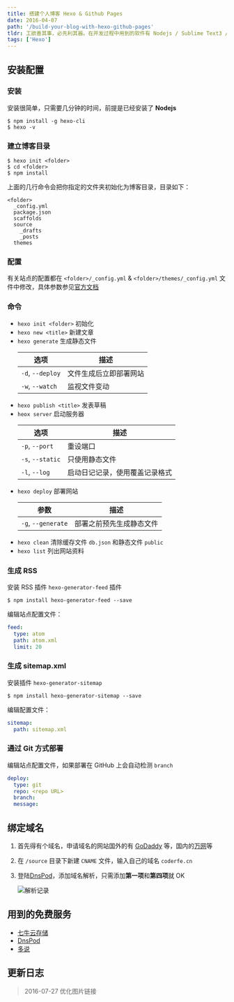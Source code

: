 ```yaml
---
title: 搭建个人博客 Hexo & Github Pages
date: 2016-04-07
path: '/build-your-blog-with-hexo-github-pages'
tldr: 工欲善其事，必先利其器。在开发过程中用到的软件有 Nodejs / Sublime Text3 / Git 等，参考资料主要是官方文档。
tags: ['Hexo']
---
```


## 安装配置

### 安装

安装很简单，只需要几分钟的时间，前提是已经安装了 **Nodejs**

```
$ npm install -g hexo-cli
$ hexo -v
```

### 建立博客目录

```
$ hexo init <folder>
$ cd <folder>
$ npm install
```

上面的几行命令会把你指定的文件夹初始化为博客目录，目录如下：

```
<folder>
  _config.yml
  package.json
  scaffolds
  source
  	_drafts
  	_posts
  themes
```

### 配置

有关站点的配置都在 `<folder>/_config.yml` & `<folder>/themes/_config.yml` 文件中修改，具体参数参见[官方文档](https://hexo.io/zh-cn/docs/configuration.html)

### 命令

- `hexo init <folder>` 初始化
- `hexo new <title>` 新建文章
- `hexo generate` 生成静态文件
  <table>
    <thead>
      <tr>
        <th>选项</th>
        <th>描述</th>
      </tr>
    </thead>
    <tbody>
      <tr>
        <td>
          <code>-d</code>, <code>--deploy</code>
        </td>
        <td>文件生成后立即部署网站</td>
      </tr>
      <tr>
        <td>
          <code>-w</code>, <code>--watch</code>
        </td>
        <td>监视文件变动</td>
      </tr>
    </tbody>
  </table>
- `hexo publish <title>` 发表草稿
- `heox server` 启动服务器
  <table>
    <thead>
      <tr>
        <th>选项</th>
        <th>描述</th>
      </tr>
    </thead>
    <tbody>
      <tr>
        <td>
          <code>-p</code>, <code>--port</code>
        </td>
        <td>重设端口</td>
      </tr>
      <tr>
        <td>
          <code>-s</code>, <code>--static</code>
        </td>
        <td>只使用静态文件</td>
      </tr>
      <tr>
        <td>
          <code>-l</code>, <code>--log</code>
        </td>
        <td>启动日记记录，使用覆盖记录格式</td>
      </tr>
    </tbody>
  </table>
- `hexo deploy` 部署网站
  <table>
    <thead>
      <tr>
        <th>参数</th>
        <th>描述</th>
      </tr>
    </thead>
    <tbody>
      <tr>
        <td>
          <code>-g</code>, <code>--generate</code>
        </td>
        <td>部署之前预先生成静态文件</td>
      </tr>
    </tbody>
  </table>
- `hexo clean` 清除缓存文件 `db.json` 和静态文件 `public`
- `hexo list` 列出网站资料

### 生成 RSS

安装 RSS 插件 `hexo-generator-feed` 插件

```
$ npm install hexo-generator-feed --save
```

编辑站点配置文件：

```yaml
feed:
  type: atom
  path: atom.xml
  limit: 20
```

### 生成 sitemap.xml

安装插件 `hexo-generator-sitemap`

```
$ npm install hexo-generator-sitemap --save
```

编辑配置文件：

```yaml
sitemap:
  path: sitemap.xml
```

### 通过 Git 方式部署

编辑站点配置文件，如果部署在 GitHub 上会自动检测 `branch`

```yaml
deploy:
  type: git
  repo: <repo URL>
  branch:
  message:
```

## 绑定域名

1. 首先得有个域名，申请域名的网站国外的有 [GoDaddy](https://sg.godaddy.com/) 等，国内的[万网](https://wanwang.aliyun.com)等
2. 在 `/source` 目录下新建 `CNAME` 文件，输入自己的域名 `coderfe.cn`
3. 登陆[DnsPod](https://www.dnspod.cn/)，添加域名解析，只需添加**第一项**和**第四项**就 OK

   ![解析记录](http://oaz5uxplb.bkt.clouddn.com/blog/dnspod.png)

## 用到的免费服务

- [七牛云存储](http://www.qiniu.com/)
- [DnsPod](https://www.dnspod.cn/)
- [多说](http://duoshuo.com/)

## 更新日志

> 2016-07-27 优化图片链接
